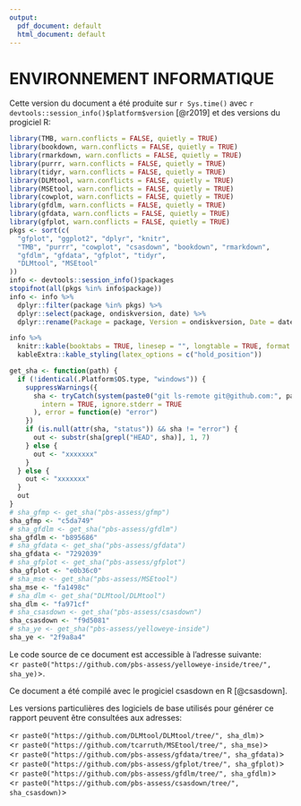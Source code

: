 ```yaml
---
output:
  pdf_document: default
  html_document: default
---
```

# ENVIRONNEMENT INFORMATIQUE

Cette version du document a été produite sur `r Sys.time()` avec
`r devtools::session_info()$platform$version` [@r2019] et des versions du progiciel R:

```r
library(TMB, warn.conflicts = FALSE, quietly = TRUE)
library(bookdown, warn.conflicts = FALSE, quietly = TRUE)
library(rmarkdown, warn.conflicts = FALSE, quietly = TRUE)
library(purrr, warn.conflicts = FALSE, quietly = TRUE)
library(tidyr, warn.conflicts = FALSE, quietly = TRUE)
library(DLMtool, warn.conflicts = FALSE, quietly = TRUE)
library(MSEtool, warn.conflicts = FALSE, quietly = TRUE)
library(cowplot, warn.conflicts = FALSE, quietly = TRUE)
library(gfdlm, warn.conflicts = FALSE, quietly = TRUE)
library(gfdata, warn.conflicts = FALSE, quietly = TRUE)
library(gfplot, warn.conflicts = FALSE, quietly = TRUE)
pkgs <- sort(c(
  "gfplot", "ggplot2", "dplyr", "knitr",
  "TMB", "purrr", "cowplot", "csasdown", "bookdown", "rmarkdown",
  "gfdlm", "gfdata", "gfplot", "tidyr",
  "DLMtool", "MSEtool"
))
info <- devtools::session_info()$packages
stopifnot(all(pkgs %in% info$package))
info <- info %>%
  dplyr::filter(package %in% pkgs) %>%
  dplyr::select(package, ondiskversion, date) %>%
  dplyr::rename(Package = package, Version = ondiskversion, Date = date)

info %>%
  knitr::kable(booktabs = TRUE, linesep = "", longtable = TRUE, format = "pandoc") %>%
  kableExtra::kable_styling(latex_options = c("hold_position"))
```

\begin{longtable}[]{@{}llll@{}}
\toprule
& Paquet & Version & Date \\
\midrule
\endhead
bookdown & bookdown & 0.24 & 2021-09-02 \\
cowplot & cowplot & 1.1.1 & 2020-12-30 \\
csasdown & csasdown & 0.0.10.9000 & 2021-08-13 \\
DLMtool & DLMtool & 5.4.3 & 2021-10-26 \\
dplyr & dplyr & 1.0.7 & 2021-06-18 \\
gfdata & gfdata & 0.0.0.9000 & 2021-07-05 \\
gfdlm & gfdlm & 0.0.1.9001 & 2021-10-26 \\
gfplot & gfplot & 0.1.4 & 2021-08-13 \\
ggplot2 & ggplot2 & 3.3.5 & 2021-06-25 \\
knitr & knitr & 1.36 & 2021-09-29 \\
MSEtool & MSEtool & 1.6.0 & 2020-05-05 \\
purrr & purrr & 0.3.4 & 2020-04-17 \\
rmarkdown & rmarkdown & 2.11 & 2021-09-14 \\
tidyr & tidyr & 1.1.4 & 2021-09-27 \\
TMB & TMB & 1.7.22 & 2021-09-28 \\
\bottomrule
\end{longtable}
\vspace{4mm}

```r
get_sha <- function(path) {
  if (!identical(.Platform$OS.type, "windows")) {
    suppressWarnings({
      sha <- tryCatch(system(paste0("git ls-remote git@github.com:", path, ".git"),
        intern = TRUE, ignore.stderr = TRUE
      ), error = function(e) "error")
    })
    if (is.null(attr(sha, "status")) && sha != "error") {
      out <- substr(sha[grepl("HEAD", sha)], 1, 7)
    } else {
      out <- "xxxxxxx"
    }
  } else {
    out <- "xxxxxxx"
  }
  out
}
# sha_gfmp <- get_sha("pbs-assess/gfmp")
sha_gfmp <- "c5da749"
# sha_gfdlm <- get_sha("pbs-assess/gfdlm")
sha_gfdlm <- "b895686"
# sha_gfdata <- get_sha("pbs-assess/gfdata")
sha_gfdata <- "7292039"
# sha_gfplot <- get_sha("pbs-assess/gfplot")
sha_gfplot <- "e0b36c0"
# sha_mse <- get_sha("pbs-assess/MSEtool")
sha_mse <- "fa1498c"
# sha_dlm <- get_sha("DLMtool/DLMtool")
sha_dlm <- "fa971cf"
# sha_csasdown <- get_sha("pbs-assess/csasdown")
sha_csasdown <- "f9d5081"
# sha_ye <- get_sha("pbs-assess/yelloweye-inside")
sha_ye <- "2f9a8a4"
```

\vspace{4mm}

Le code source de ce document est accessible à l’adresse suivante:\
<`r paste0("https://github.com/pbs-assess/yelloweye-inside/tree/", sha_ye)`>.

Ce document a été compilé avec le progiciel csasdown en R [@csasdown].

Les versions particulières des logiciels de base utilisés pour générer ce rapport peuvent être consultées aux adresses:

<`r paste0("https://github.com/DLMtool/DLMtool/tree/", sha_dlm)`>\
<`r paste0("https://github.com/tcarruth/MSEtool/tree/", sha_mse)`>\
<`r paste0("https://github.com/pbs-assess/gfdata/tree/", sha_gfdata)`>\
<`r paste0("https://github.com/pbs-assess/gfplot/tree/", sha_gfplot)`>\
<`r paste0("https://github.com/pbs-assess/gfdlm/tree/", sha_gfdlm)`>\
<`r paste0("https://github.com/pbs-assess/csasdown/tree/", sha_csasdown)`>\

\clearpage
